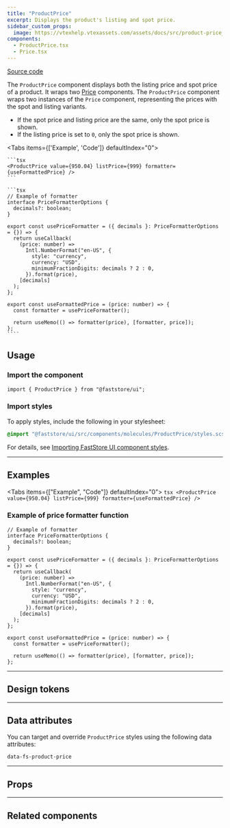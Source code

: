 ```yaml
---
title: "ProductPrice"
excerpt: Displays the product's listing and spot price.
sidebar_custom_props:
  image: https://vtexhelp.vtexassets.com/assets/docs/src/product-price___90342b9516448a71008988620e629225.png
components:
  - ProductPrice.tsx
  - Price.tsx
---
```


[<i class="fa-brands fa-github"></i> Source code](https://github.com/vtex/faststore/tree/main/packages/components/src/molecules/ProductPrice)

The `ProductPrice` component displays both the listing price and spot price of a product.
It wraps two [Price](https://developers.vtex.com/docs/guides/faststore/atoms-price) components.
The `ProductPrice` component wraps two instances of the `Price` component, representing the prices with the spot and listing variants.

- If the spot price and listing price are the same, only the spot price is shown.
- If the listing price is set to `0`, only the spot price is shown.

<Tabs items={['Example', 'Code']} defaultIndex="0">
  <Tab>
    <OverviewSection>
      <ProductPrice
              value={950.04} listPrice={999} formatter={useFormattedPrice}
      />
    </OverviewSection>
  </Tab>
  <Tab>

    ```tsx
    <ProductPrice value={950.04} listPrice={999} formatter={useFormattedPrice} />
    ```

    ```tsx
    // Example of formatter
    interface PriceFormatterOptions {
      decimals?: boolean;
    }

    export const usePriceFormatter = ({ decimals }: PriceFormatterOptions = {}) => {
      return useCallback(
        (price: number) =>
          Intl.NumberFormat("en-US", {
            style: "currency",
            currency: "USD",
            minimumFractionDigits: decimals ? 2 : 0,
          }).format(price),
        [decimals]
      );
    };

    export const useFormattedPrice = (price: number) => {
      const formatter = usePriceFormatter();

      return useMemo(() => formatter(price), [formatter, price]);
    };
    ````

  </Tab>
</Tabs>

## Usage

### Import the component

```tsx
import { ProductPrice } from "@faststore/ui";
```

### Import styles

To apply styles, include the following in your stylesheet:

```scss
@import "@faststore/ui/src/components/molecules/ProductPrice/styles.scss";
```

For details, see [Importing FastStore UI component styles](https://developers.vtex.com/docs/guides/faststore/using-themes-importing-ui-components-styles).

---

## Examples

<Tabs items={["Example", "Code"]} defaultIndex="0">
  <Tab>
    <OverviewSection>
      <ProductPrice
        value={950.04}
        listPrice={999}
        formatter={useFormattedPrice}
      />
    </OverviewSection>
  </Tab>
  <Tab>
    ```tsx
    <ProductPrice
      value={950.04}
      listPrice={999}
      formatter={useFormattedPrice}
    />
    ```
  </Tab>
</Tabs>

### Example of price formatter function

```tsx
// Example of formatter
interface PriceFormatterOptions {
  decimals?: boolean;
}

export const usePriceFormatter = ({ decimals }: PriceFormatterOptions = {}) => {
  return useCallback(
    (price: number) =>
      Intl.NumberFormat("en-US", {
        style: "currency",
        currency: "USD",
        minimumFractionDigits: decimals ? 2 : 0,
      }).format(price),
    [decimals]
  );
};

export const useFormattedPrice = (price: number) => {
  const formatter = usePriceFormatter();

  return useMemo(() => formatter(price), [formatter, price]);
};
```

---

## Design tokens

<TokenTable>
  <TokenRow token="--fs-product-price-gap" value="var(--fs-spacing-1)" />
</TokenTable>

---

## Data attributes

You can target and override `ProductPrice` styles using the following data attributes:

`data-fs-product-price`

---

## Props

<ComponentPropsSection component="ProductPrice" />

---

## Related components

<SectionList>
  <SectionItem
    title="Price"
    description="
 Prices are used to display the price of a given product, discount and total values."
    actionPath="https://developers.vtex.com/docs/guides/faststore/atoms-price"
  >
    <Price value={62.5} variant="selling" />
  </SectionItem>
</SectionList>
